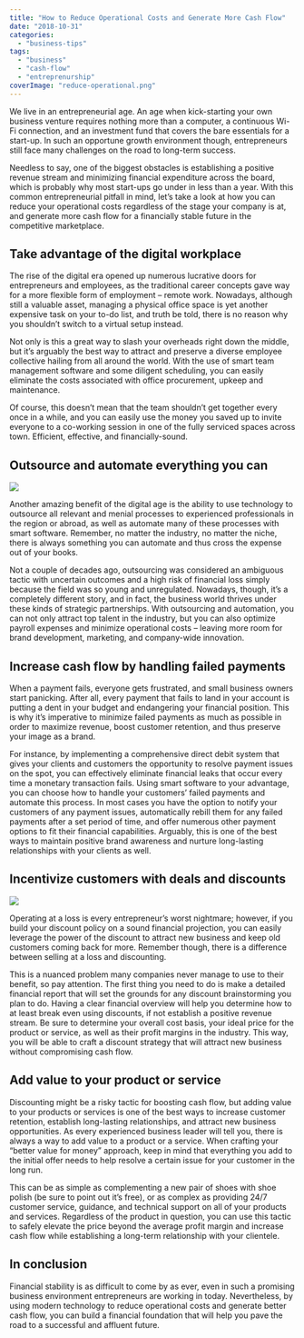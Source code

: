 ```yaml
---
title: "How to Reduce Operational Costs and Generate More Cash Flow"
date: "2018-10-31"
categories: 
  - "business-tips"
tags: 
  - "business"
  - "cash-flow"
  - "entreprenurship"
coverImage: "reduce-operational.png"
---
```


We live in an entrepreneurial age. An age when kick-starting your own business venture requires nothing more than a computer, a continuous Wi-Fi connection, and an investment fund that covers the bare essentials for a start-up. In such an opportune growth environment though, entrepreneurs still face many challenges on the road to long-term success.

Needless to say, one of the biggest obstacles is establishing a positive revenue stream and minimizing financial expenditure across the board, which is probably why most start-ups go under in less than a year. With this common entrepreneurial pitfall in mind, let’s take a look at how you can reduce your operational costs regardless of the stage your company is at, and generate more cash flow for a financially stable future in the competitive marketplace.

## Take advantage of the digital workplace

The rise of the digital era opened up numerous lucrative doors for entrepreneurs and employees, as the traditional career concepts gave way for a more flexible form of employment – remote work. Nowadays, although still a valuable asset, managing a physical office space is yet another expensive task on your to-do list, and truth be told, there is no reason why you shouldn’t switch to a virtual setup instead.

Not only is this a great way to slash your overheads right down the middle, but it’s arguably the best way to attract and preserve a diverse employee collective hailing from all around the world. With the use of smart team management software and some diligent scheduling, you can easily eliminate the costs associated with office procurement, upkeep and maintenance.

Of course, this doesn’t mean that the team shouldn’t get together every once in a while, and you can easily use the money you saved up to invite everyone to a co-working session in one of the fully serviced spaces across town. Efficient, effective, and financially-sound.

## Outsource and automate everything you can

![](/images/blog-images/ExW91ys.jpg)

Another amazing benefit of the digital age is the ability to use technology to outsource all relevant and menial processes to experienced professionals in the region or abroad, as well as automate many of these processes with smart software. Remember, no matter the industry, no matter the niche, there is always something you can automate and thus cross the expense out of your books.

Not a couple of decades ago, outsourcing was considered an ambiguous tactic with uncertain outcomes and a high risk of financial loss simply because the field was so young and unregulated. Nowadays, though, it’s a completely different story, and in fact, the business world thrives under these kinds of strategic partnerships. With outsourcing and automation, you can not only attract top talent in the industry, but you can also optimize payroll expenses and minimize operational costs – leaving more room for brand development, marketing, and company-wide innovation.

## Increase cash flow by handling failed payments

When a payment fails, everyone gets frustrated, and small business owners start panicking. After all, every payment that fails to land in your account is putting a dent in your budget and endangering your financial position. This is why it’s imperative to minimize failed payments as much as possible in order to maximize revenue, boost customer retention, and thus preserve your image as a brand.

For instance, by implementing a comprehensive direct debit system that gives your clients and customers the opportunity to resolve payment issues on the spot, you can effectively eliminate financial leaks that occur every time a monetary transaction fails. Using smart software to your advantage, you can choose how to handle your customers’ failed payments and automate this process. In most cases you have the option to notify your customers of any payment issues, automatically rebill them for any failed payments after a set period of time, and offer numerous other payment options to fit their financial capabilities. Arguably, this is one of the best ways to maintain positive brand awareness and nurture long-lasting relationships with your clients as well.

## Incentivize customers with deals and discounts

![](/images/blog-images/04wrI3U.jpg)

Operating at a loss is every entrepreneur’s worst nightmare; however, if you build your discount policy on a sound financial projection, you can easily leverage the power of the discount to attract new business and keep old customers coming back for more. Remember though, there is a difference between selling at a loss and discounting.

This is a nuanced problem many companies never manage to use to their benefit, so pay attention. The first thing you need to do is make a detailed financial report that will set the grounds for any discount brainstorming you plan to do. Having a clear financial overview will help you determine how to at least break even using discounts, if not establish a positive revenue stream. Be sure to determine your overall cost basis, your ideal price for the product or service, as well as their profit margins in the industry. This way, you will be able to craft a discount strategy that will attract new business without compromising cash flow.

## Add value to your product or service

Discounting might be a risky tactic for boosting cash flow, but adding value to your products or services is one of the best ways to increase customer retention, establish long-lasting relationships, and attract new business opportunities. As every experienced business leader will tell you, there is always a way to add value to a product or a service. When crafting your “better value for money” approach, keep in mind that everything you add to the initial offer needs to help resolve a certain issue for your customer in the long run.

This can be as simple as complementing a new pair of shoes with shoe polish (be sure to point out it’s free), or as complex as providing 24/7 customer service, guidance, and technical support on all of your products and services. Regardless of the product in question, you can use this tactic to safely elevate the price beyond the average profit margin and increase cash flow while establishing a long-term relationship with your clientele.

## In conclusion

Financial stability is as difficult to come by as ever, even in such a promising business environment entrepreneurs are working in today. Nevertheless, by using modern technology to reduce operational costs and generate better cash flow, you can build a financial foundation that will help you pave the road to a successful and affluent future.
